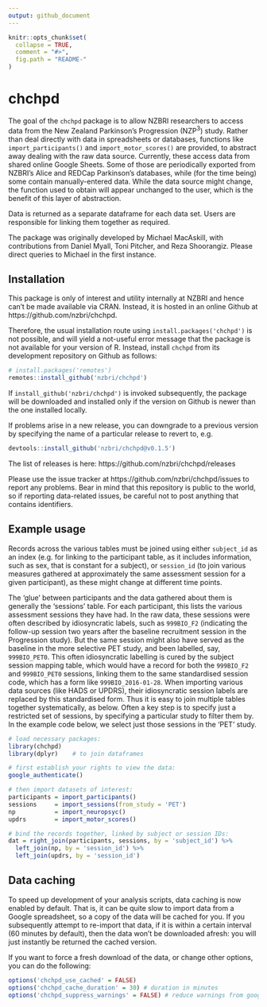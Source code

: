 ```yaml
---
output: github_document
---
```


<!-- README.md is generated from README.Rmd. Please edit that file -->

```r
knitr::opts_chunk$set(
  collapse = TRUE,
  comment = "#>",
  fig.path = "README-"
)
```

# chchpd

The goal of the `chchpd` package is to allow NZBRI researchers to access data 
from the New Zealand Parkinson's Progression (NZP<sup>3</sup>) study. Rather 
than deal directly with data in spreadsheets or databases, functions like 
`import_participants()` and `import_motor_scores()` are provided, to abstract 
away dealing with the raw data source. Currently, these access data from 
shared online Google Sheets. Some of those are periodically exported from 
NZBRI's Alice and REDCap Parkinson's databases, while (for the time being) 
some contain manually-entered data. While the data source might change, the 
function used to obtain will appear unchanged to the user, which is the 
benefit of this layer of abstraction.

Data is returned as a separate dataframe for each data set. Users are 
responsible for linking them together as required.

The package was originally developed by Michael MacAskill, with contributions 
from Daniel Myall, Toni Pitcher, and Reza Shoorangiz. Please direct queries to 
Michael in the first instance.

## Installation

This package is only of interest and utility internally at NZBRI and hence 
can't be made available via CRAN. Instead, it is hosted in an online Github
at https://github.com/nzbri/chchpd.
 
Therefore, the usual installation route using `install.packages('chchpd')` is 
not possible, and will yield a not-useful error message that the package is not
available for your version of R. Instead, install `chchpd` from its development
repository on Github as follows:

```r
# install.packages('remotes')
remotes::install_github('nzbri/chchpd')
```
If `install_github('nzbri/chchpd')` is invoked subsequently, the package will be
downloaded and installed only if the version on Github is newer than the one 
installed locally.

If problems arise in a new release, you can downgrade to a previous version by 
specifying the name of a particular release to revert to, e.g.

```r
devtools::install_github('nzbri/chchpd@v0.1.5')
```

The list of releases is here: https://github.com/nzbri/chchpd/releases

Please use the issue tracker at https://github.com/nzbri/chchpd/issues to report 
any problems. Bear in mind that this repository is public to the world, so if 
reporting data-related issues, be careful not to post anything that contains 
identifiers.

## Example usage

Records across the various tables must be joined using either `subject_id` as 
an index (e.g. for linking to the participant table, as it includes information,
such as sex, that is constant for a subject), or `session_id` (to join various 
measures gathered at approximately the same assessment session for a given 
participant), as these might change at different time points.

The 'glue' between participants and the data gathered about them is generally 
the 'sessions' table. For each participant, this lists the various assessment 
sessions they have had. In the raw data, these sessions were often described by 
idiosyncratic labels, such as `999BIO_F2` (indicating the follow-up session two 
years after the baseline recruitment session in the Progression study). But the 
same session might also have served as the baseline in the more selective PET study, 
and been labelled, say, `999BIO_PET0`. This often idiosyncratic labelling is 
cured by the subject session mapping table, which would have a record for both 
the `999BIO_F2` and `999BIO_PET0` sessions, linking them to the same 
standardised session code, which has a form like `999BIO_2016-01-28`. When 
importing various data sources (like HADS or UPDRS), their idiosyncratic session 
labels are replaced by this standardised form. Thus it is easy to join multiple 
tables together systematically, as below. Often a key step is to specify just a 
restricted set of sessions, by specifying a particular study to filter them by. 
In the example code below, we select just those sessions in the 'PET' study.

```r
# load necessary packages:
library(chchpd)
library(dplyr)    # to join dataframes

# first establish your rights to view the data:
google_authenticate()

# then import datasets of interest:
participants = import_participants()
sessions     = import_sessions(from_study = 'PET')
np           = import_neuropsyc()
updrs        = import_motor_scores()

# bind the records together, linked by subject or session IDs:
dat = right_join(participants, sessions, by = 'subject_id') %>% 
  left_join(np, by = 'session_id') %>% 
  left_join(updrs, by = 'session_id')
```

## Data caching
To speed up development of your analysis scripts, data caching is now enabled by
default. That is, it can be quite slow to import data from a Google spreadsheet,
so a copy of the data will be cached for you. If you subsequently attempt to 
re-import that data, if it is within a certain interval (60 minutes by default),
then the data won't be downloaded afresh: you will just instantly be returned 
the cached version.

If you want to force a fresh download of the data, or change other options, you 
can do the following:

```r
options('chchpd_use_cached' = FALSE)
options('chchpd_cache_duration' = 30) # duration in minutes
options('chchpd_suppress_warnings' = FALSE) # reduce warnings from googlesheets
```
